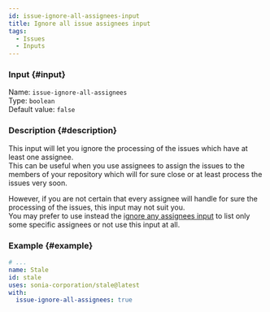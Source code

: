 ```yaml
---
id: issue-ignore-all-assignees-input
title: Ignore all issue assignees input
tags:
  - Issues
  - Inputs
---
```


### Input {#input}

Name: `issue-ignore-all-assignees`  
Type: `boolean`  
Default value: `false`

### Description {#description}

This input will let you ignore the processing of the issues which have at least one assignee.  
This can be useful when you use assignees to assign the issues to the members of your repository which will for sure close or at least process the issues very soon.

However, if you are not certain that every assignee will handle for sure the processing of the issues, this input may not suit you.  
You may prefer to use instead the [ignore any assignees input](issue-ignore-any-assignees-input) to list only some specific assignees or not use this input at all.

### Example {#example}

```yml {6}
# ...
name: Stale
id: stale
uses: sonia-corporation/stale@latest
with:
  issue-ignore-all-assignees: true
```
